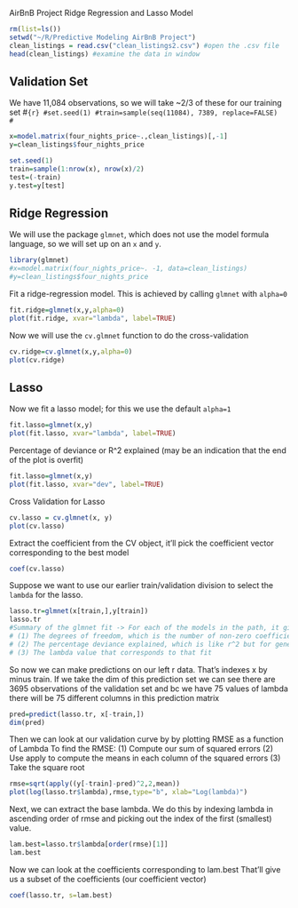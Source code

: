 AirBnB Project
Ridge Regression and Lasso Model

```{r}
rm(list=ls())
setwd("~/R/Predictive Modeling AirBnB Project")
clean_listings = read.csv("clean_listings2.csv") #open the .csv file
head(clean_listings) #examine the data in window
```



Validation Set
---------------
We have 11,084 observations, so we will take ~2/3 of these for our training set
#```{r}
#set.seed(1)
#train=sample(seq(11084), 7389, replace=FALSE) 
#```
```{r}
x=model.matrix(four_nights_price~.,clean_listings)[,-1]
y=clean_listings$four_nights_price

set.seed(1)
train=sample(1:nrow(x), nrow(x)/2)
test=(-train)
y.test=y[test]
```


Ridge Regression
-----------------
We will use the package `glmnet`, which does not use the model formula language, so we will set up on an `x` and `y`.
```{r}
library(glmnet)
#x=model.matrix(four_nights_price~. -1, data=clean_listings)
#y=clean_listings$four_nights_price
```

Fit a ridge-regression model. This is achieved by calling `glmnet` with `alpha=0` 
```{r}
fit.ridge=glmnet(x,y,alpha=0)
plot(fit.ridge, xvar="lambda", label=TRUE)
```

Now we will use the `cv.glmnet` function to do the cross-validation
```{r}
cv.ridge=cv.glmnet(x,y,alpha=0)
plot(cv.ridge)
```



Lasso
------
Now we fit a lasso model; for this we use the default `alpha=1`
```{r}
fit.lasso=glmnet(x,y)
plot(fit.lasso, xvar="lambda", label=TRUE)
```

Percentage of deviance or R^2 explained (may be an indication that the end of the plot is overfit)
```{r}
fit.lasso=glmnet(x,y)
plot(fit.lasso, xvar="dev", label=TRUE)
```

Cross Validation for Lasso
```{r}
cv.lasso = cv.glmnet(x, y)
plot(cv.lasso)
```

Extract the coefficient from the CV object, it'll pick the coefficient vector corresponding to the best model
```{r}
coef(cv.lasso)
```


Suppose we want to use our earlier train/validation division to select the `lambda` for the lasso.
```{r}
lasso.tr=glmnet(x[train,],y[train])
lasso.tr
#Summary of the glmnet fit -> For each of the models in the path, it gives: 
# (1) The degrees of freedom, which is the number of non-zero coefficients
# (2) The percentage deviance explained, which is like r^2 but for generalized linear models
# (3) The lambda value that corresponds to that fit
```

So now we can make predictions on our left r data. That's indexes x by minus train.
If we take the dim of this prediction set we can see there are 3695 observations of the validation set 
and bc we have 75 values of lambda there will be 75 different columns in this prediction matrix
```{r}
pred=predict(lasso.tr, x[-train,])
dim(pred) 
```

Then we can look at our validation curve by by plotting RMSE as a function of Lambda
To find the RMSE:
(1) Compute our sum of squared errors
(2) Use apply to compute the means in each column of the squared errors
(3) Take the square root
```{r}
rmse=sqrt(apply((y[-train]-pred)^2,2,mean))
plot(log(lasso.tr$lambda),rmse,type="b", xlab="Log(lambda)")
```

Next, we can extract the base lambda.
We do this by indexing lambda in ascending order of rmse and picking out the index of the first (smallest) value.
```{r}
lam.best=lasso.tr$lambda[order(rmse)[1]]
lam.best
```

Now we can look at the coefficients corresponding to lam.best
That'll give us a subset of the coefficients (our coefficient vector)
```{r}
coef(lasso.tr, s=lam.best)
```